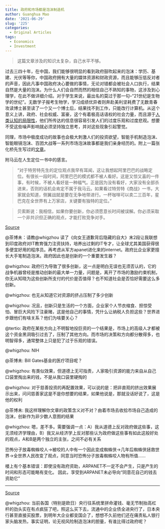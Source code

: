 ```yaml
---
title: 政府和市场都是泡沫制造机
author: Guanghua Mao
date: '2021-06-29'
slug: '225'
categories:
  - Original Articles
tags:
  - Economics
  - Investment
---
```


>这篇文章涉及的知识太复杂，自己水平不够。

过去三四十年，在中国，我们能够很明显的看到政府鼓吹起来的泡沫：学历、基建、光伏等等你，中国政府拥有大量的媒体资源和财政资源，而且能够压低反对者的声音，因此凡事中国政府决心要做的事情，无论对错都会被社会人口执行，结果自然是大量的泡沫。为什么人们会自然而然的相信自己不熟知的事物，这涉及到心理学，在此不做详细介绍。对于学生来说，最出名的莫过于那一句--“21世纪是生物学的世纪”。无数学子报考生物学，学习成绩优异者则奔赴美利坚耗费了无数青春攻读博士甚至读了一个又一个博士后，结果找不到工作，只能改行计算机。从这个意义上讲，政府、社会权威、富豪，这个有着极高话语权的社会力量，而且源于[人类认知的局限性](https://guanghuamao.netlify.app/2020/12/09/1-99/)，他们所传达的信息很容易引发人们的过度乐观和过度悲观。想要不受这些噪声影响就必须坚持独立思考，并对这些现象引起警觉。

同理，市场中极度成功的故事也会极大刺激人们的投资欲望，智能手机制造泡沫、智能眼镜泡沫、百团大战等一系列市场泡沫故事都是我们亲身经历的。附上一篇张化桥先生写过的[文章](https://guanghuamao.netlify.app/2021/03/31/ge-16/)。

附马云在人生定位一书中的感言。

>“对于特劳特先生的定位观点我早有耳闻，这让我想起阿里巴巴的战略定位。有很长一段时间，阿里巴巴的模式都不被人看好。这是又惊又喜的一件事，有时候，不被人看好是一种福气。正是因为没有看好，大家没有全部杀进来，否则的话机会肯定不属于我马云。如果看过特劳特《商战》一书，大家就会知道，侧翼战就是要在无争地带进行。一杯咖啡可以卖二三百年，星巴克在全世界有上万家店，关键要有独特的定位。”

> 贝索斯说：我相信，如果你要创新，你必须愿意长时间被误解。你必须采取一个非共识但正确的观点，才能打败竞争对手。



 [Source](http://headsalon.org/archives/4071.html)

@茶博未：请教@whigzhou 读了《向女王道歉背后隐藏的自大》末2段让我联想到印度政府对IT教育强力注资扶持，培养出过剩的IT专才，让全球尤其美国获得很多便宜好用的程序员。再考虑从军方apanet进化来的internet。政府比企业家更擅长大手笔制造泡沫。政府因此也是创新的一个重要发生器？

@whigzhou: 政府行为导致了很多创新，这一点是明白无误也无须否认的，它的战争机器曾经是推动创新的最大单一力量，问题是，离开了市场的激励约束机制，你无从知晓为这些创新所支付的代价是否值得？也不知道社会是否恰好需要这么多创新。

@whigzhou: 也无从知道它对资源的挤占压制了多少创新

@whigzhou: 况且，创新只是生活的一个方面，企业家个人节衣缩食、担惊受怕、冒巨大风险下注豪赌，这是他自己的事情，凭什么让纳税人负担这些？世界进步跟他们有啥关系？他们为啥要关心？

@tertio: 政府在某些方向上不明智地投巨资的一个结果是，市场上的高级人才都被这个资金黑洞吸引过去了，压制了其他方向。而市场的决策和方向都分散得多，也明智得多，通常整体上只是犯了过于乐观的错误。

@whigzhou: NIH

@茶博未: Bill Gates基金的医疗项目呢？

@whigzhou: 有类似效果，但道德上无可指责，人家吸引资源的能力来自从自己口袋里掏出来的钱，不是从我口袋里硬掏的

@whigzhou: 对于慈善投资的再配置效果，可以说的是：把非直观的挤出效果展示出来，问问慈善家这是不是你想要的结果，如果他说是，那就没话好说了，这是他的权利

@茶博未: 我这样理解你文章的政策含义对不对？由着市场去收拾市场自己造成的泡沫，创新作为非少数人意图的结果

@whigzhou: 嗯，差不多。需要强调一点：A）我从道德上反对政府做这些事，这无须经济学理由，B）我又从经济学上反对那些认为政府做这些事有如此这般好处的观点，A和B是两个独立的主张，之间不必有关系

恐怖分子放毒蜘蛛咬人->被咬的人中有一个因此变成蜘蛛侠->几年后蜘蛛侠拯救世界->全世界人民改变了观点，同意当时恐怖分子放毒蜘蛛咬人物有所值……

楼上有个基本错误：即使没有政府资助，ARPANET不一定不会产生，只是产生的时间和形态可能略有变化。
因此，享受到ARPANET未必导向“同意花自己的钱去资助它”

----

 [Source](http://headsalon.org/archives/7602.html)

@whigzhou: 当前各国（特别是欧日）央行往系统里拼命灌钱、毫无节制抬高杠杆的劲头实在有点疯狂了吧，照这么买下去，流通中的企业债全进央行了，日本央行甚至直接买股票，到明年大企业都变国企了，想想不久前他们还在痛责私人银行家头脑发热，事实证明，论无视风险制造泡沫的胆量，有谁比得过政府呢？ ​​​​

